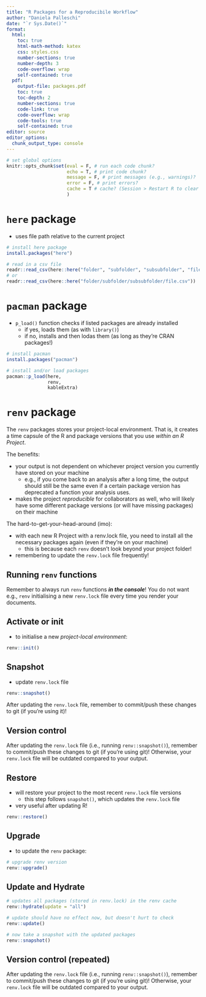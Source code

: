 ```yaml
---
title: "R Packages for a Reproducibile Workflow"
author: "Daniela Palleschi"
date: "`r Sys.Date()`"
format:
  html:
    toc: true
    html-math-method: katex
    css: styles.css
    number-sections: true
    number-depth: 3
    code-overflow: wrap
    self-contained: true
  pdf:
    output-file: packages.pdf
    toc: true
    toc-depth: 2
    number-sections: true
    code-link: true
    code-overflow: wrap
    code-tools: true
    self-contained: true
editor: source
editor_options: 
  chunk_output_type: console
---
```


```r
# set global options
knitr::opts_chunk$set(eval = F, # run each code chunk?
                      echo = T, # print code chunk?
                      message = F, # print messages (e.g., warnings)?
                      error = F, # print errors?
                      cache = T # cache? (Session > Restart R to clear cache)
                      ) 
```

# `here` package

- uses file path relative to the current project

```r
# install here package
install.packages("here")

# read in a csv file
readr::read_csv(here::here("folder", "subfolder", "subsubfolder", "file.csv"))
# or
readr::read_csv(here::here("folder/subfolder/subsubfolder/file.csv"))
```


# `pacman` package

- `p_load()` function checks if listed packages are already installed
  - if yes, loads them (as with `library()`)
  - if no, installs and then lodas them (as long as they're CRAN packages!)
  
```r
# install pacman
install.packages("pacman")

# install and/or load packages
pacman::p_load(here,
               renv,
               kableExtra)
```


# `renv` package

The `renv` packages stores your project-local environment. That is, it creates a time capsule of the R and package versions that you use *within an R Project*.

The benefits:

- your output is not dependent on whichever project version you currently have stored on your machine
  + e.g., if you come back to an analysis after a long time, the output should still be the same even if a certain package version has deprecated a function your analysis uses.
- makes the project *reproducible* for collaborators as well, who will likely have some different package versions (or will have missing packages) on their machine

The hard-to-get-your-head-around (imo):

- with each new R Project with a renv.lock file, you need to install all the necessary packages again (even if they're on your machine)
  + this is because each `renv` doesn't look beyond your project folder!
- remembering to update the `renv.lock` file frequently!

::: {.callout-warning}
## Running `renv` functions

Remember to always run `renv` functions ***in the console***! You do not want e.g., `renv` initialising a new `renv.lock` file every time you render your documents.

:::

## Activate or init

- to initialise a new *project-local environment*:

```r
renv::init()
```


## Snapshot

- update `renv.lock` file

```r
renv::snapshot()
```

After updating the `renv.lock` file, remember to commit/push these changes to git (if you're using it)!

::: {.callout-tip}
## Version control

After updating the `renv.lock` file (i.e., running `renv::snapshot()`), remember to commit/push these changes to git (if you're using git)! Otherwise, your `renv.lock` file will be outdated compared to your output.

:::

## Restore

- will restore your project to the most recent `renv.lock` file versions
  - this step follows `snapshot()`, which updates the `renv.lock` file
- very useful after updating R!

```r
renv::restore()
```

## Upgrade

- to update the `renv` package:

```r
# upgrade renv version
renv::upgrade()
```

## Update and Hydrate

```r
# updates all packages (stored in renv.lock) in the renv cache
renv::hydrate(update = "all")

# update should have no effect now, but doesn't hurt to check
renv::update()

# now take a snapshot with the updated packages
renv::snapshot()
```

::: {.callout-tip}
## Version control (repeated)

After updating the `renv.lock` file (i.e., running `renv::snapshot()`), remember to commit/push these changes to git (if you're using git)! Otherwise, your `renv.lock` file will be outdated compared to your output.

:::


